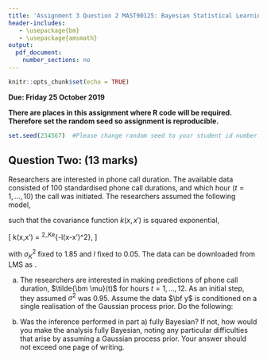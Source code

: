 ---
title: 'Assignment 3 Question 2 MAST90125: Bayesian Statistical Learning'
header-includes:
   - \usepackage{bm}
   - \usepackage{amsmath}
output: 
  pdf_document:
    number_sections: no
---

```{r setup, include=FALSE}
knitr::opts_chunk$set(echo = TRUE)
```

**Due: Friday 25 October 2019**  
\vspace{5 mm}

**There are places in this assignment where R code will be required. Therefore set the random seed so assignment is reproducible.**

```{r}
set.seed(234567)  #Please change random seed to your student id number.
```


## Question Two: (13 marks)

Researchers are interested in phone call duration. The available data consisted of 100 standardised phone call durations, and which hour ($t = 1, \ldots, 10$) the call was initiated. The researchers assumed the following model,

\begin{eqnarray}
p(y_i | \mu(t)) &=& \mathcal{N}(\mu(t),\sigma^2) \nonumber \\
p(\mu(t))   &=& \mathcal{N}(0,k(t,t))        \nonumber 
\end{eqnarray}

such that the covariance function $k(x,x')$ is squared exponential,

\[ k(x,x') = \sigma^2_Ke^{-l\times (x-x')^2},   \]

with $\sigma^2_K$ fixed to 1.85 and $l$ fixed to $0.05$. The data can be downloaded from LMS as \texttt{call.csv}.

a) The researchers are interested in making predictions of phone call duration, $\tilde{\bm \mu}(t)$ for hours $t = 1, \ldots, 12$. As an initial step, they assumed $\sigma^2$ was 0.95. Assume the data $\bf y$ is conditioned on a single realisation of the Gaussian process prior. Do the following:

\begin{itemize}
\item Based on the information provided, determine the joint distribution of data $\bf y$ and predictions $\tilde{\bm \mu}(t)$.
\item Determine the distribution of $\tilde{\bm \mu}(t)$ conditional on $\bf y$, $\sigma^2$, $\sigma^2_K$ and $l$. Show working
\item Plot the predictions with 95 \% and 99 \% credible intervals along with the observed data. Comment, in a Bayesian language, on the behaviour of predictions where no data was observed.
\end{itemize}

b) Was the inference performed in part a) fully Bayesian? If not, how would you make the analysis fully Bayesian, noting any particular difficulties that arise by assuming a Gaussian process prior. Your answer should not exceed one page of writing.

